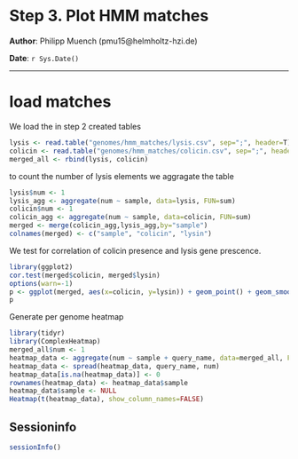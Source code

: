 Step 3. Plot HMM matches
==============================================

**Author**: Philipp Muench (pmu15@helmholtz-hzi.de)

**Date**: `r Sys.Date()`

----------------------------------------

<style type="text/css">
h1 {
	line-height: 120%;
}
</style>

# load matches

We load the in step 2 created tables

```r
lysis <- read.table("genomes/hmm_matches/lysis.csv", sep=";", header=T)
colicin <- read.table("genomes/hmm_matches/colicin.csv", sep=";", header=T)
merged_all <- rbind(lysis, colicin)
```

to count the number of lysis elements we aggragate the table
```r
lysis$num <- 1
lysis_agg <- aggregate(num ~ sample, data=lysis, FUN=sum)
colicin$num <- 1
colicin_agg <- aggregate(num ~ sample, data=colicin, FUN=sum)
merged <- merge(colicin_agg,lysis_agg,by="sample")
colnames(merged) <- c("sample", "colicin", "lysin")
```

We test for correlation of colicin presence and lysis gene prescence. 

```r
library(ggplot2)
cor.test(merged$colicin, merged$lysin)
options(warn=-1)
p <- ggplot(merged, aes(x=colicin, y=lysin)) + geom_point() + geom_smooth()
p
```

Generate per genome heatmap

```r
library(tidyr)
library(ComplexHeatmap)
merged_all$num <- 1
heatmap_data <- aggregate(num ~ sample + query_name, data=merged_all, FUN=sum)
heatmap_data <- spread(heatmap_data, query_name, num)
heatmap_data[is.na(heatmap_data)] <- 0
rownames(heatmap_data) <- heatmap_data$sample
heatmap_data$sample <- NULL
Heatmap(t(heatmap_data), show_column_names=FALSE)
```


## Sessioninfo

```r
sessionInfo()
```

